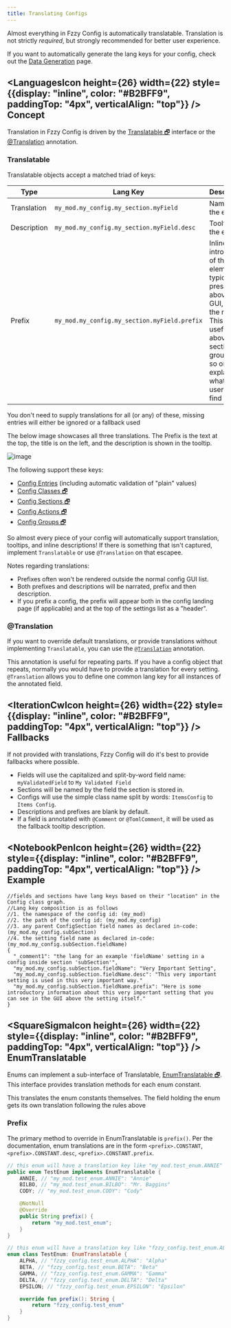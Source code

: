 ```yaml
---
title: Translating Configs
---
```


Almost everything in Fzzy Config is automatically translatable. Translation is not strictly *required*, but strongly recommended for better user experience.

If you want to automatically generate the lang keys for your config, check out the [Data Generation](../features/Data-Generation) page.

## <div><LanguagesIcon height={26} width={22} style={{display: "inline", color: "#B2BFF9", paddingTop: "4px", verticalAlign: "top"}} /> Concept</div>
Translation in Fzzy Config is driven by the [Translatable 🗗](https://fzzyhmstrs.github.io/fconfig/-fzzy%20-config/me.fzzyhmstrs.fzzy_config.util/-translatable/index.html) interface or the [@Translation](annotations/Translation) annotation.

### Translatable
Translatable objects accept a matched triad of keys:

| Type        | Lang Key                                     | Description                                                                                                                                                                           |
|-------------|----------------------------------------------|---------------------------------------------------------------------------------------------------------------------------------------------------------------------------------------|
| Translation | `my_mod.my_config.my_section.myField`        | Name of the element                                                                                                                                                                   |
| Description | `my_mod.my_config.my_section.myField.desc`   | Tooltip of the element                                                                                                                                                                |
| Prefix      | `my_mod.my_config.my_section.myField.prefix` | Inline introduction of the element, typically presented above it in a GUI, hence the name. This is useful above sections, groups, and so on to explain what the user will find within |

<Callout variant="info">
You don't need to supply translations for all (or any) of these, missing entries will either be ignored or a fallback used
</Callout>

The below image showcases all three translations. The Prefix is the text at the top, the title is on the left, and the description is shown in the tooltip.

![image](https://github.com/user-attachments/assets/ac7f8fa4-17e2-4d7e-b9df-fbac178b97dd)


The following support these keys:
* [Config Entries](Validation) (including automatic validation of "plain" values)
* [Config Classes 🗗](https://fzzyhmstrs.github.io/fconfig/-fzzy%20-config/me.fzzyhmstrs.fzzy_config.config/-config/index.html)
* [Config Sections 🗗](https://fzzyhmstrs.github.io/fconfig/-fzzy%20-config/me.fzzyhmstrs.fzzy_config.config/-config-section/index.html)
* [Config Actions 🗗](https://fzzyhmstrs.github.io/fconfig/-fzzy%20-config/me.fzzyhmstrs.fzzy_config.config/-config-action/index.html)
* [Config Groups 🗗](https://fzzyhmstrs.github.io/fconfig/-fzzy%20-config/me.fzzyhmstrs.fzzy_config.config/-config-group/index.html)

So almost every piece of your config will automatically support translation, tooltips, and inline descriptions! If there is something that isn't captured, implement `Translatable` or use `@Translation` on that escapee.

Notes regarding translations:
* Prefixes often won't be rendered outside the normal config GUI list.
* Both prefixes and descriptions will be narrated, prefix and then description.
* If you prefix a config, the prefix will appear both in the config landing page (if applicable) and at the top of the settings list as a "header".

### @Translation
If you want to override default translations, or provide translations without implementing `Translatable`, you can use the [`@Translation`](annotations/Translation) annotation.

This annotation is useful for repeating parts. If you have a config object that repeats, normally you would have to provide a translation for every setting. `@Translation` allows you to define one common lang key for all instances of the annotated field.

## <div><IterationCwIcon height={26} width={22} style={{display: "inline", color: "#B2BFF9", paddingTop: "4px", verticalAlign: "top"}} /> Fallbacks</div>
If not provided with translations, Fzzy Config will do it's best to provide fallbacks where possible.
* Fields will use the capitalized and split-by-word field name: `myValidatedField` to `My Validated Field`
* Sections will be named by the field the section is stored in.
* Configs will use the simple class name split by words: `ItemsConfig` to `Items Config`.
* Descriptions and prefixes are blank by default.
* If a field is annotated with `@Comment` or `@TomlComment`, it will be used as the fallback tooltip description.

## <div><NotebookPenIcon height={26} width={22} style={{display: "inline", color: "#B2BFF9", paddingTop: "4px", verticalAlign: "top"}} /> Example</div>

```json5
//fields and sections have lang keys based on their "location" in the Config class graph.
//Lang key composition is as follows
//1. the namespace of the config id: (my_mod)
//2. the path of the config id: (my_mod.my_config)
//3. any parent ConfigSection field names as declared in-code: (my_mod.my_config.subSection)
//4. the setting field name as declared in-code: (my_mod.my_config.subSection.fieldName)
{
  "_comment1": "the lang for an example 'fieldName' setting in a config inside section 'subSection'",
  "my_mod.my_config.subSection.fieldName": "Very Important Setting",
  "my_mod.my_config.subSection.fieldName.desc": "This very important setting is used in this very important way."
  "my_mod.my_config.subSection.fieldName.prefix": "Here is some introductory information about this very important setting that you can see in the GUI above the setting itself."
}
```

## <div><SquareSigmaIcon height={26} width={22} style={{display: "inline", color: "#B2BFF9", paddingTop: "4px", verticalAlign: "top"}} /> EnumTranslatable</div>
Enums can implement a sub-interface of Translatable, [EnumTranslatable 🗗](https://fzzyhmstrs.github.io/fconfig/-fzzy%20-config/me.fzzyhmstrs.fzzy_config.util/-enum-translatable/index.html). This interface provides translation methods for each enum constant.

<Callout variant="info">
This translates the enum constants themselves. The field holding the enum gets its own translation following the rules above
</Callout>

### Prefix
The primary method to override in EnumTranslatable is `prefix()`. Per the documentation, enum translations are in the form `<prefix>.CONSTANT`, `<prefix>.CONSTANT.desc`, `<prefix>.CONSTANT.prefix`.

<CodeTabs>

```java !!tabs Java
// this enum will have a translation key like "my_mod.test_enum.ANNIE" etc.
public enum TestEnum implements EnumTranslatable {
    ANNIE, // "my_mod.test_enum.ANNIE": "Annie"
    BILBO, // "my_mod.test_enum.BILBO": "Mr. Baggins"
    CODY; // "my_mod.test_enum.CODY": "Cody"

    @NotNull
    @Override
    public String prefix() {
        return "my_mod.test_enum";
    }
}
```

```kotlin !!tabs Kotlin
// this enum will have a translation key like "fzzy_config.test_enum.ALPHA" etc.
enum class TestEnum: EnumTranslatable {
    ALPHA, // "fzzy_config.test_enum.ALPHA": "Alpha"
    BETA, // "fzzy_config.test_enum.BETA": "Beta"
    GAMMA, // "fzzy_config.test_enum.GAMMA": "Gamma"
    DELTA, // "fzzy_config.test_enum.DELTA": "Delta"
    EPSILON; // "fzzy_config.test_enum.EPSILON": "Epsilon"

    override fun prefix(): String {
        return "fzzy_config.test_enum"
    }
}
```

</CodeTabs>
